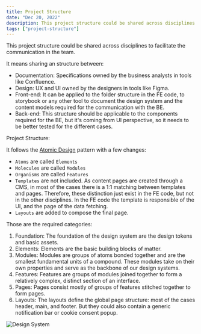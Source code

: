 ```yaml
---
title: Project Structure
date: "Dec 20, 2022"
description: This project structure could be shared across disciplines to facilitate the communication in the team.
tags: ["project-structure"]
---
```


This project structure could be shared across disciplines to facilitate the communication in the team.

It means sharing an structure between:

- Documentation: Specifications owned by the business analysts in tools like Confluence.
- Design: UX and UI owned by the designers in tools like Figma.
- Front-end: It can be applied to the folder structure in the FE code, to storybook or any other tool to document the design system and the content models required for the communication with the BE.
- Back-end: This structure should be applicable to the components required for the BE, but it's coming from UI perspective, so it needs to be better tested for the different cases.

Project Structure:

It follows the [Atomic Design](https://bradfrost.com/blog/post/atomic-web-design/) pattern with a few changes:

- `Atoms` are called `Elements`
- `Molecules` are called `Modules`
- `Organisms` are called `Features`
- `Templates` are not included. As content pages are created through a CMS, in most of the cases there is a 1:1 matching between templates and pages. Therefore, these distinction just exist in the FE code, but not in the other disciplines. In the FE code the template is responsible of the UI, and the page of the data fetching.
- `Layouts` are added to compose the final page.

Those are the required categories:

1. Foundation: The foundation of the design system are the design tokens and basic assets.
2. Elements: Elements are the basic building blocks of matter.
3. Modules: Modules are groups of atoms bonded together and are the smallest fundamental units of a compound. These modules take on their own properties and serve as the backbone of our design systems.
4. Features: Features are groups of modules joined together to form a relatively complex, distinct section of an interface.
5. Pages: Pages consist mostly of groups of features stitched together to form pages.
6. Layouts: The layouts define the global page structure: most of the cases header, main, and footer. But they could also contain a generic notification bar or cookie consent popup.

![Design System](./project-structure-design-system.png)
